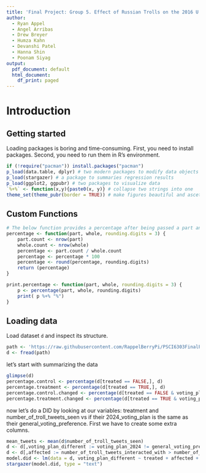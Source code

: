 ```yaml
---
title: 'Final Project: Group 5. Effect of Russian Trolls on the 2016 U.S. Presidential election.'
author:
  - Ryan Appel
  - Angel Arribas
  - Drew Breyer
  - Humza Kahn
  - Devanshi Patel
  - Hanna Shin
  - Poonam Siyag
output:
  pdf_document: default
  html_document:
    df_print: paged
---
```

# Introduction
## Getting started

Loading packages is boring and time-consuming. First, you need to install packages. Second, you need to run them in R's environment.
```r
if (!require("pacman")) install.packages("pacman")
p_load(data.table, dplyr) # two modern packages to modify data objects in R
p_load(stargazer) # a package to summaries regression results 
p_load(ggplot2, ggpubr) # two packages to visualize data
`%+%` <- function(x,y){paste0(x, y)} # collapse two strings into one
theme_set(theme_pubr(border = TRUE)) # make figures beautiful and ascetic by default
```

## Custom Functions

```r
# The below function provides a percentage after being passed a part and whole data.table
percentage <- function(part, whole, rounding.digits = 3) {
    part.count <- nrow(part)
    whole.count <- nrow(whole)
    percentage <- part.count / whole.count
    percentage <- percentage * 100
    percentage <- round(percentage, rounding.digits)
    return (percentage)
}

print.percentage <- function(part, whole, rounding.digits = 3) {
    p <- percentage(part, whole, rounding.digits)
    print( p %+% "%")
}
```

## Loading data
Load dataset `d` and inspect its structure.
```r
path <- 'https://raw.githubusercontent.com/RappelBerryPi/PSCI6303FinalProject/main/0-data/experiment_data.csv'
d <- fread(path)
```

let's start with summarizing the data
```r
glimpse(d)
percentage.control <- percentage(d[treated == FALSE,], d)
percentage.treatment <- percentage(d[treated == TRUE,], d)
percentage.control.changed <- percentage(d[treated == FALSE & voting_plan_2024 != general_voting_preference,], d[treated == FALSE,])
percentage.treatment.changed <- percentage(d[treated == TRUE & voting_plan_2024 != general_voting_preference,], d[treated == TRUE,])
```

now let's do a DID by looking at our variables: treatment and number_of_troll_tweets_seen vs if their 2024_voting_plan is the same as their general_voting_preference. First we have to create some extra columns.
```r
mean_tweets <- mean(d$number_of_troll_tweets_seen)
d <- d[,voting_plan_different := voting_plan_2024 != general_voting_preference]
d <- d[,affected := number_of_troll_tweets_interacted_with > number_of_troll_tweets_reported]
model.did <- lm(data = d, voting_plan_different ~ treated + affected + treated:affected)
stargazer(model.did, type = "text")
```
